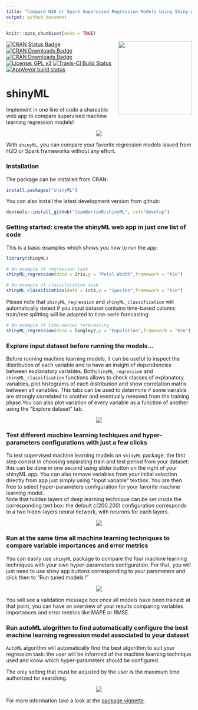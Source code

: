 ```yaml
---
title: "Compare H20 or Spark Supervised Regression Models Using Shiny App"
output: github_document
---
```



```r
knitr::opts_chunk$set(echo = TRUE)

```

<img src="vignettes/logo_shinyML.jpg" width=200 align="right" />

[![CRAN Status Badge](http://www.r-pkg.org/badges/version/shinyML)](https://CRAN.R-project.org/package=shinyML)
[![CRAN Downloads Badge](https://cranlogs.r-pkg.org/badges/shinyML)](https://CRAN.R-project.org/package=shinyML)
[![CRAN Downloads Badge](https://cranlogs.r-pkg.org/badges/grand-total/shinyML)](https://CRAN.R-project.org/package=shinyML)
[![License: GPL v3](https://img.shields.io/badge/License-GPL%20v3-red.svg)](https://www.gnu.org/licenses/gpl-3.0)
[![Travis-CI Build Status](https://travis-ci.org/JeanBertinR/shinyML.svg?branch=master)](https://travis-ci.org/JeanBertinR/shinyML)
[![AppVeyor build status](https://ci.appveyor.com/api/projects/status/github/JeanBertinR/shinyML?branch=master&svg=true)](https://ci.appveyor.com/project/JeanBertinR/shinyML)



# shinyML


  Implement in one line of code a shareable web app to compare supervised machine learning regression models!
<p align="center">
  <img src="vignettes/shinyML.png">
</p>

  With `shinyML`, you can compare your favorite regression models issued from H2O or Spark frameworks without any effort. 



### Installation

  The package can be installed from CRAN:

```r
install.packages("shinyML")
```


  You can also install the latest development version from github:

```r
devtools::install_github("JeanBertinR/shinyML", ref="develop")
```

### Getting started: create the shinyML web app in just one list of code

  This is a basic examples which shows you how to run the app:

```r

library(shinyML)

# An example of regression task 
shinyML_regression(data = iris,y = "Petal.Width",framework = "h2o")

# An example of classification task  
shinyML_classification(data = iris,y = "Species",framework = "h2o")
```

  Please note that `shinyML_regression` and `shinyML_classification` will automatically detect if you input dataset contains time-based column: train/test splitting will be adapted to time-serie forecasting. 
  
```r
# An example of time-series forecasting
shinyML_regression(data = longley2,y = "Population",framework = "h2o")

```

### Explore input dataset before running the models...
  Before running machine learning models, it can be useful to inspect the distribution of each variable and to have an insight of dependencies between explanatory variables. Both`shinyML_regression` and `shinyML_classification` functions allows to check classes of explanatory variables, plot histograms of each distribution and show correlation matrix between all variables. This tabs can be used to determine if some variable are strongly correlated to another and eventually removed from the training phase.You can also plot variation of every variable as a function of another using the "Explore dataset" tab. 

<p align="center">
  <img src="vignettes/explore_data.gif">
</p> 
  


### Test different machine learning techiques and hyper-parameters configurations with just a few clicks

  To test supervised machine learning models on `shinyML` package, the first step consist in choosing separating train and test period from your dataset: this can be done in one second using slider button on the right of your shinyML app. 
  You can also remove variables from your initial selection directly from app just simply using "Input variable" textbox. 
You are then free to select hyper-parameters configuration for your favorite machine learning model.  
Note that hidden layers of deep learning technique can be set inside the corresponding text box: the default c(200,200) configuration corresponds to a two hiden-layers neural network, with neurons for each layers. 
<p align="center">
  <img src="vignettes/one_model.gif">
</p>


### Run at the same time all machine learning techniques to compare variable importances and error metrics

 You can easily use `shinyML` package to compare the four machine learning techniques with your own hyper-parameters configuration. 
For that, you will just need to use shiny app buttons corresponding to your parameters and click then to "Run tuned models !"
<p align="center">
  <img src="vignettes/all_models.gif">
</p>

  You will see a validation message box once all models have been trained: at that point, you can have an overview of your results comparing variables importances and error metrics like MAPE  or RMSE.

### Run autoML alogrithm to find automatically configure the best machine learning regression model associated to your dataset 

  `AutoML` algorithm will automatically find the best algorithm to suit your regression task: the user will be informed of the machine learning technique used and know which hyper-parameters should be configured. 

  The only setting that must be adjusted by the user is the maximum time authorized for searching. 
<p align="center">
  <img src="vignettes/auto_ML.gif">
</p>


  For more information take a look at the [package vignette](vignettes/vignettes.Rmd).


